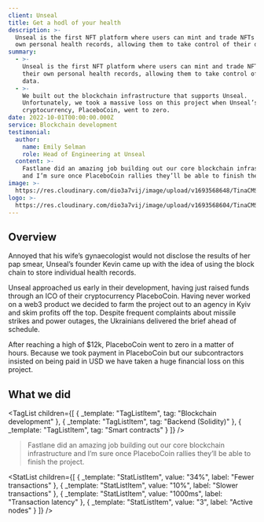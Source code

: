```yaml
---
client: Unseal
title: Get a hodl of your health
description: >-
  Unseal is the first NFT platform where users can mint and trade NFTs of their
  own personal health records, allowing them to take control of their data.
summary:
  - >-
    Unseal is the first NFT platform where users can mint and trade NFTs of
    their own personal health records, allowing them to take control of their
    data.
  - >-
    We built out the blockchain infrastructure that supports Unseal.
    Unfortunately, we took a massive loss on this project when Unseal’s
    cryptocurrency, PlaceboCoin, went to zero.
date: 2022-10-01T00:00:00.000Z
service: Blockchain development
testimonial:
  author:
    name: Emily Selman
    role: Head of Engineering at Unseal
  content: >-
    Fastlane did an amazing job building out our core blockchain infrastructure
    and I’m sure once PlaceboCoin rallies they’ll be able to finish the project.
image: >-
  https://res.cloudinary.com/dio3a7vij/image/upload/v1693568648/TinaCMS/Work/hero_sffari.jpg
logo: >-
  https://res.cloudinary.com/dio3a7vij/image/upload/v1693568604/TinaCMS/Logo/logomark-dark_ok2mgp.svg
---
```


## Overview

Annoyed that his wife’s gynaecologist would not disclose the results of her pap smear, Unseal’s founder Kevin came up with the idea of using the block chain to store individual health records.

Unseal approached us early in their development, having just raised funds through an ICO of their cryptocurrency PlaceboCoin. Having never worked on a web3 product we decided to farm the project out to an agency in Kyiv and skim profits off the top. Despite frequent complaints about missile strikes and power outages, the Ukrainians delivered the brief ahead of schedule.

After reaching a high of $12k, PlaceboCoin went to zero in a matter of hours. Because we took payment in PlaceboCoin but our subcontractors insisted on being paid in USD we have taken a huge financial loss on this project.

## What we did

<TagList
  children={[
    { _template: "TagListItem", tag: "Blockchain development" },
    { _template: "TagListItem", tag: "Backend (Solidity)" },
    { _template: "TagListItem", tag: "Smart contracts" }
  ]}
/>

<Blockquote
  author={{
    name: "Emily Selman",
    role: "Head of Engineering at Unseal"
  }}
  image="https://res.cloudinary.com/dio3a7vij/image/upload/v1693568643/TinaCMS/Work/emily-selman_nticqy.jpg"
>
  Fastlane did an amazing job building out our core blockchain infrastructure and
  I’m sure once PlaceboCoin rallies they’ll be able to finish the project.
</Blockquote>

<StatList
  children={[
    { _template: "StatListItem", value: "34%", label: "Fewer transactions" },
    { _template: "StatListItem", value: "10%", label: "Slower transactions" },
    { _template: "StatListItem", value: "1000ms", label: "Transaction latency" },
    { _template: "StatListItem", value: "3", label: "Active nodes" }
  ]}
/>
